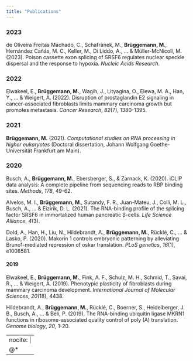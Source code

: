 ```yaml
---
title: "Publications"
---
```


### 2023

de Oliveira Freitas Machado, C., Schafranek, M., **Brüggemann, M**., Hernández Cañás, M. C., Keller, M., Di Liddo, A., \... & Müller-McNicoll, M. (2023). Poison cassette exon splicing of SRSF6 regulates nuclear speckle dispersal and the response to hypoxia. *Nucleic Acids Research*.

### 2022

Elwakeel, E., **Brüggemann, M.**, Wagih, J., Lityagina, O., Elewa, M. A., Han, Y., \... & Weigert, A. (2022). Disruption of prostaglandin E2 signaling in cancer-associated fibroblasts limits mammary carcinoma growth but promotes metastasis. *Cancer Research*, *82*(7), 1380-1395.

### 2021

**Brüggemann, M.** (2021). *Computational studies on RNA processing in higher eukaryotes* (Doctoral dissertation, Johann Wolfgang Goethe-Universität Frankfurt am Main).

### 2020

Busch, A., **Brüggemann, M.**, Ebersberger, S., & Zarnack, K. (2020). iCLIP data analysis: A complete pipeline from sequencing reads to RBP binding sites. *Methods*, *178*, 49-62.

Alvelos, M. I., **Brüggemann, M**., Sutandy, F. R., Juan-Mateu, J., Colli, M. L., Busch, A., \... & Eizirik, D. L. (2021). The RNA-binding profile of the splicing factor SRSF6 in immortalized human pancreatic β-cells. *Life Science Alliance*, *4*(3).

Dold, A., Han, H., Liu, N., Hildebrandt, A., **Brüggemann, M.**, Rücklé, C., \... & Lasko, P. (2020). Makorin 1 controls embryonic patterning by alleviating Bruno1-mediated repression of oskar translation. *PLoS genetics*, *16*(1), e1008581.

#### 2019

Elwakeel, E., **Brüggemann, M.**, Fink, A. F., Schulz, M. H., Schmid, T., Savai, R., \... & Weigert, A. (2019). Phenotypic plasticity of fibroblasts during mammary carcinoma development. *International Journal of Molecular Sciences*, *20*(18), 4438.

Hildebrandt, A., **Brüggemann, M.**, Rücklé, C., Boerner, S., Heidelberger, J. B., Busch, A., \... & Beli, P. (2019). The RNA-binding ubiquitin ligase MKRN1 functions in ribosome-associated quality control of poly (A) translation. *Genome biology*, *20*, 1-20.

---
nocite: |
  @*
---
